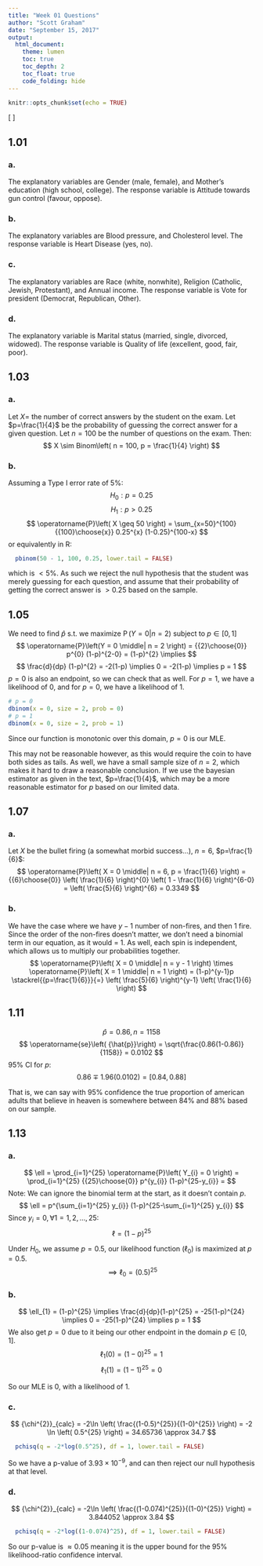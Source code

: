 ```yaml
---
title: "Week 01 Questions"
author: "Scott Graham"
date: "September 15, 2017"
output:
  html_document:
    theme: lumen
    toc: true
    toc_depth: 2
    toc_float: true
    code_folding: hide
---
```


```r
knitr::opts_chunk$set(echo = TRUE)
```
\[
  \newcommand{\Prob}{\operatorname{P}}
  \newcommand{\E}{\operatorname{E}}
  \newcommand{\Var}{\operatorname{Var}}
  \newcommand{\Cov}{\operatorname{Cov}}
  \newcommand{\se}{\operatorname{se}}
  \newcommand{\re}{\operatorname{re}}
  \newcommand{\ybar}{{\overline{Y}}}
  \newcommand{\phat}{{\hat{p}}}
  \newcommand{\that}{{\hat{T}}}
  \newcommand{\med}{{\tilde{Y}}}
\]

## 1.01

### a.
The explanatory variables are Gender (male, female), and Mother's education (high school, college). The response variable is Attitude towards gun control (favour, oppose).

### b.
The explanatory variables are Blood pressure, and Cholesterol level. The response variable is Heart Disease (yes, no).

### c.
The explanatory variables are Race (white, nonwhite), Religion (Catholic, Jewish, Protestant), and Annual income. The response variable is Vote for president (Democrat, Republican, Other).

### d.
The explanatory variable is Marital status (married, single, divorced, widowed). The response variable is Quality of life (excellent, good, fair, poor).


## 1.03

### a.
Let $X=$ the number of correct answers by the student on the exam. Let $p=\frac{1}{4}$ be the probability of guessing the correct answer for a given question. Let $n=100$ be the number of questions on the exam. Then:
$$
  X \sim Binom\left( n = 100, p = \frac{1}{4} \right)
$$

### b.
Assuming a Type I error rate of $5\%$:
$$
  H_{0}: p = 0.25
$$
$$
  H_{1}: p > 0.25
$$
$$
  \Prob \left( X \geq 50 \right) =
  \sum_{x=50}^{100} {{100}\choose{x}} 0.25^{x} (1-0.25)^{100-x}
$$
or equivalently in R:
```r
  pbinom(50 - 1, 100, 0.25, lower.tail = FALSE)
```
which is $<5\%$. As such we reject the null hypothesis that the student was merely guessing for each question, and assume that their probability of getting the correct answer is $>0.25$ based on the sample.


## 1.05
We need to find $\phat$ s.t. we maximize $\Prob\left(Y = 0 \middle| n = 2 \right)$ subject to $p\in[0,1]$
$$
  \Prob\left(Y = 0 \middle| n = 2 \right) =
  {{2}\choose{0}} p^{0} (1-p)^{2-0} =
  (1-p)^{2} \implies
$$
$$
  \frac{d}{dp} (1-p)^{2} =
  -2(1-p) \implies
  0 = 
  -2(1-p) \implies
  p = 1
$$
$p=0$ is also an endpoint, so we can check that as well. For $p=1$, we have a likelihood of 0, and for $p=0$, we have a likelihood of 1.
```r
# p = 0
dbinom(x = 0, size = 2, prob = 0)
# p = 1
dbinom(x = 0, size = 2, prob = 1)
```
Since our function is monotonic over this domain, $p = 0$ is our MLE.

This may not be reasonable however, as this would require the coin to have both sides as tails. As well, we have a small sample size of $n=2$, which makes it hard to draw a reasonable conclusion. If we use the bayesian estimator as given in the text, $p=\frac{1}{4}$, which may be a more reasonable estimator for $p$ based on our limited data.


## 1.07

### a.
Let $X$ be the bullet firing (a somewhat morbid success...), $n=6$, $p=\frac{1}{6}$:
$$
  \Prob \left( X = 0 \middle| n = 6, p = \frac{1}{6} \right) =
  {{6}\choose{0}} \left( \frac{1}{6} \right)^{0} \left( 1 - \frac{1}{6} \right)^{6-0} =
  \left( \frac{5}{6} \right)^{6} =
  0.3349
$$

### b.
We have the case where we have $y-1$ number of non-fires, and then 1 fire. Since the order of the non-fires doesn't matter, we don't need a binomial term in our equation, as it would = 1. As well, each spin is independent, which allows us to multiply our probabilities together.
$$
  \Prob \left( X = 0 \middle| n = y - 1 \right) \times \Prob \left( X = 1 \middle| n = 1 \right) =
  (1-p)^{y-1}p \stackrel{{p=\frac{1}{6}}}{=}
  \left( \frac{5}{6} \right)^{y-1} \left( \frac{1}{6} \right)
$$


## 1.11

$$
  \phat = 0.86, n=1158
$$
$$
  \se \left( \phat \right) = 
  \sqrt{\frac{0.86(1-0.86)}{1158}} =
  0.0102
$$
95% CI for $p$:
$$
  0.86 \mp 1.96(0.0102) =
  [0.84, 0.88]
$$

That is, we can say with 95% confidence the true proportion of american adults that believe in heaven is somewhere between 84% and 88% based on our sample.


## 1.13

### a.
$$
  \ell = 
  \prod_{i=1}^{25} \Prob \left( Y_{i} = 0 \right) =
  \prod_{i=1}^{25} {{25}\choose{0}} p^{y_{i}} (1-p)^{25-y_{i}} =
$$
Note: We can ignore the binomial term at the start, as it doesn't contain $p$.
$$
  \ell =
  p^{\sum_{i=1}^{25} y_{i}} (1-p)^{25-\sum_{i=1}^{25} y_{i}}
$$
Since $y_{i}=0,\forall 1=1,2,\dots,25$:
$$
  \ell = (1-p)^{25}
$$

Under $H_{0}$, we assume $p=0.5$, our likelihood function ($\ell_{0}$) is maximized at $p=0.5$.
$$
  \implies \ell_{0} = (0.5)^{25}
$$

### b.
$$
  \ell_{1} = (1-p)^{25} \implies
  \frac{d}{dp}(1-p)^{25} = -25(1-p)^{24} \implies
  0 = -25(1-p)^{24} \implies
  p = 1
$$
We also get $p=0$ due to it being our other endpoint in the domain $p\in[0,1]$.
$$
  \ell_{1}(0) = 
  (1-0)^{25} = 
  1
$$
$$
  \ell_{1}(1) = 
  (1-1)^{25} = 
  0
$$

So our MLE is 0, with a likelihood of 1.

### c.
$$
  {\chi^{2}}_{calc} =
  -2\ln \left( \frac{(1-0.5)^{25}}{(1-0)^{25}} \right) =
  -2 \ln \left( 0.5^{25} \right) =
  34.65736 \approx
  34.7
$$
```r
  pchisq(q = -2*log(0.5^25), df = 1, lower.tail = FALSE)
```

So we have a p-value of $3.93 \times 10^{-9}$, and can then reject our null hypothesis at that level.

### d.
$$
  {\chi^{2}}_{calc} =
  -2\ln \left( \frac{(1-0.074)^{25}}{(1-0)^{25}} \right) =
  3.844052 \approx
  3.84
$$
```r
  pchisq(q = -2*log((1-0.074)^25), df = 1, lower.tail = FALSE)
```
So our p-value is $\approx 0.05$ meaning it is the upper bound for the 95% likelihood-ratio confidence interval.